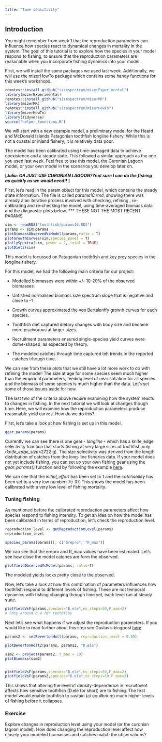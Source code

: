 ```yaml
---
title: "Tune sensitivity"
---
```


## Introduction

You might remember from week 1 that the reproduction parameters can influence how species react to dynamical changes in mortality in the system. The goal of this tutorial is to explore how the species in your model respond to fishing, to ensure that the reproduction parameters are reasonable when you incorporate fishing dynamics into your model.

First, we will install the same packages we used last week. Additionally, we will use the mizerHowTo package which contains some handy functions for this week's workshops.

```r
remotes::install_github("sizespectrum/mizerExperimental")
library(mizerExperimental)
remotes::install_github("sizespectrum/mizerMR")
library(mizerMR)
remotes::install_github("sizespectrum/mizerHowTo")
library(mizerHowTo)
library(tidyverse)
source("helper_functions.R")
```

We will start with a new example model, a preliminary model for the Heard and McDonald Islands Patagonian toothfish longline fishery. While this is not a coastal or inland fishery, it is relatively data poor.

The model has been calibrated using time-averaged data to achieve coexistence and a steady state. This followed a similar approach as the one you used last week. Feel free to use this model, the Curonian Lagoon model, or your own model in the scenarios you develop later on.

\[***Julia: OR JUST USE CURONIAN LAGOON??not sure I can do the fishing as quickly as we would need!!*** \]

First, let's read in the param object for this model, which contains the steady state information. The file is called *params10.rmd*, showing there was already a an iterative process involved with checking, refining , re-calibrating and re-checking the model, using time-averaged biomass data and the diagnostic plots below. \*\*\* THESE NOT THE MOST RECENT PARAMS

```r
sim <- readRDS("toothfish/params10.RDS")
params <- sim@params
plotBiomassObservedVsModel(params,ratio = T)
plotGrowthCurves(sim,species_panel = T)
plotlySpectra(sim, power = 2, total = TRUE)
plotDiet2(sim)
```

This model is focussed on Patagonian toothfish and key prey species in the longline fishery.

For this model, we had the following main criteria for our project:

-   Modelled biomasses were within +/- 10-20% of the observed biomasses.

-   Unfished normalised biomass size spectrum slope that is negative and close to -1

-   Growth curves approximated the von Bertalanffy growth curves for each species.

-   Toothfish diet captured dietary changes with body size and became more piscivorous at larger sizes.

-   Recruitment parameters ensured single-species yield curves were dome-shaped, as expected by theory.

-   The modeled catches through time captured teh trends in the reported catches trhough time.

We can see from these plots that we still have a lot more work to do with refining the model! The size at age for some species seem much higher than the empirical parameters, feeding level of near satiation for all species and the biomass of some species is much higher than the data. Let's set some of those issues aside for now.

The last two of the criteria above require examining how the system reacts to changes in fishing. In the next tutorial we will look at changes though time. Here, we will examine how the reproduction parameters produce reasonable yield curves. How do we do this?

First, let's take a look at how fishing is set up in this model.

```r
gear_params(params)
```

Currently we can see there is one gear - *longline* - which has a knife_edge selectivity function that starts fishing at very large sizes of toothfish only (*knife_edge_size*=2722 g). The size selectivity was derived from the length distribution of catches from the long-line fisheries data. If your model does not yet include fishing, you can set up your own fishing gear using the *gear_params()* function and by following the example [here](https://sizespectrum.org/mizer/reference/setFishing.html).

We can see that the *initial_effort* has been set to 1 and the *catchability* has been set to a very low number: 7e-07. This shows the model has been calibrated with a very low level of fishing mortality.

### Tuning fishing

As mentioned before the calibrated reproduction parameters affect how species respond to fishing intensity. To get an idea on how the model has been calibrated in terms of reproduction, let's check the reproduction level.

```r
reproduction_level <- getReproductionLevel(params)
reproduction_level

species_params(params)[, c("erepro", "R_max")]

```

We can see that the erepro and R_max values have been estimated. Let's see how close the model catches are form the observed.

```r
plotYieldObservedVsModel(params, ratio=T)
```

The modeled yields looks pretty close to the observed.

Now, let's take a look at how this combination of parameters influences how toothfish respond to different levels of fishing. These are not temporal dynamics with fishing changing through time yet, each level run at steady state.

```r
plotYieldVsF(params,species="D.ele",no_steps=50,F_max=2)
# Fmsy around 0.4 for toothfish

```

Next let's see what happens if we adjust the reproduction parameters. If you would like to read further about this step see Gustav's blogpost [here](https://blog.mizer.sizespectrum.org/posts/2021-08-03-density-dependence-in-reproduction/).

```r
params2 <- setBevertonHolt(params, reproduction_level = 0.85)

plotBevertonHolt2(params, params2, "D.ele")

sim2 <- project(params2, t_max = 20)
plotBiomass(sim2)


plotYieldVsF(params,species="D.ele",no_steps=50,F_max=2)
plotYieldVsF(params2,species="D.ele",no_steps=50,F_max=2)


```

This shows that altering the level of density-dependence in recruitment affects how sensitive toothfish (D.ele for short) are to fishing. The first model would enable toothfish to sustain (at equilbrium) much higher levels of fishing before it collapses.

### Exercise

Explore changes in reproduction level using your model (or the curonian lagoon model). How does changing the reproduction level affect how closely your modeled biomasses and catches match the observations?

